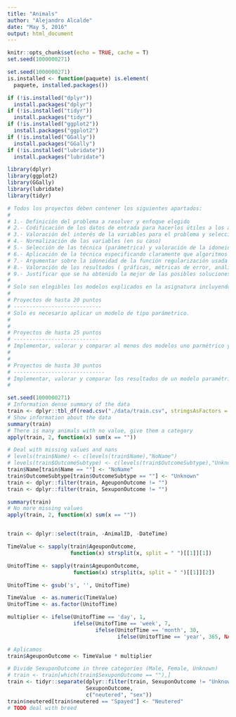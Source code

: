 ```yaml
---
title: "Animals"
author: "Alejandro Alcalde"
date: "May 5, 2016"
output: html_document
---
```


```r
knitr::opts_chunk$set(echo = TRUE, cache = T)
set.seed(1000000271)
```

```r
set.seed(1000000271)
is.installed <- function(paquete) is.element(
  paquete, installed.packages())

if (!is.installed("dplyr"))
  install.packages("dplyr")
if (!is.installed("tidyr"))
  install.packages("tidyr")
if (!is.installed("ggplot2"))
  install.packages("ggplot2")
if (!is.installed("GGally"))
  install.packages("GGally")
if (!is.installed("lubridate"))
  install.packages("lubridate")

library(dplyr)
library(ggplot2)
library(GGally)
library(lubridate)
library(tidyr)

# Todos los proyectos deben contener los siguientes apartados:
# 
# 1.- Definición del problema a resolver y enfoque elegido
# 2.- Codificación de los datos de entrada para hacerlos útiles a los algoritmos.
# 3.- Valoración del interés de la variables para el problema y selección de un subconjunto (en su caso).
# 4.- Normalización de las variables (en su caso)
# 5.- Selección de las técnica (parámetrica) y valoración de la idoneidad de la misma frente a otras alternativas
# 6.- Aplicación de la técnica especificando claramente que algoritmos se usan en la estimación de los parámetros, los hiperparámetros y el error de generalización.
# 7.- Argumentar sobre la idoneidad de la función regularización usada (en su caso)
# 8.- Valoración de los resultados ( gráficas, métricas de error, análisis de residuos, etc )
# 9.- Justificar que se ha obtenido la mejor de las posibles soluciones con la técnica elegida y la muestra dada. Argumentar en términos de la dimensión VC del modelo, el error de generalización y las curvas de aprendizaje. 
# 
# Solo son elegibles los modelos explicados en la asignatura incluyendo técnicas de reducción de dimensionalidad (PCA).
# 
# Proyectos de hasta 20 puntos
# ----------------------------
# Solo es necesario aplicar un modelo de tipo parámetrico.
# 
# 
# Proyectos de hasta 25 puntos
# ---------------------------
# Implementar, valorar y comparar al menos dos modelos uno parmétrico y otra a elegir entre (k-NN, "Función de Base Radial"). 
# 
# 
# Proyectos de hasta 30 puntos
# -----------------------------
# Implementar, valorar y comparar los resultados de un modelo paramétrico, un modelo de "Función de Base Radial" y un modelo de Red Neuronal Multicapa.
#  
```


```r
set.seed(1000000271)
# Information dense summary of the data
train <- dplyr::tbl_df(read.csv("./data/train.csv", stringsAsFactors = F))
# Show information about the data
summary(train)
# There is many animals with no value, give them a category
apply(train, 2, function(x) sum(x == ""))

# Deal with missing values and nans
# levels(train$Name) <- c(levels(train$Name),"NoName")
# levels(train$OutcomeSubtype) <- c(levels(train$OutcomeSubtype),"Unknown")
train$Name[train$Name == ""] <- "NoName"
train$OutcomeSubtype[train$OutcomeSubtype == ""] <- "Unknown"
train <- dplyr::filter(train, AgeuponOutcome != "")
train <- dplyr::filter(train, SexuponOutcome != "")

summary(train)
# No more missing values
apply(train, 2, function(x) sum(x == ""))


train <- dplyr::select(train, -AnimalID, -DateTime)

TimeValue <- sapply(train$AgeuponOutcome, 
                    function(x) strsplit(x, split = " ")[[1]][1])

UnitofTime <- sapply(train$AgeuponOutcome,  
                     function(x) strsplit(x, split = " ")[[1]][2])

UnitofTime <- gsub('s', '', UnitofTime)

TimeValue  <- as.numeric(TimeValue)
UnitofTime <- as.factor(UnitofTime)

multiplier <- ifelse(UnitofTime == 'day', 1,
                     ifelse(UnitofTime == 'week', 7,
                            ifelse(UnitofTime == 'month', 30, 
                                   ifelse(UnitofTime == 'year', 365, NA))))

# Aplicamos 
train$AgeuponOutcome <- TimeValue * multiplier

# Divide SexuponOutcome in three categories (Male, Female, Unknown)
# train <- train[which(train$SexuponOutcome == ""),]
train <- tidyr::separate(dplyr::filter(train, SexuponOutcome != "Unknown"),
                         SexuponOutcome,
                         c("neutered", "sex"))
train$neutered[train$neutered == "Spayed"] <- "Neutered"
# TODO deal with breed
```

